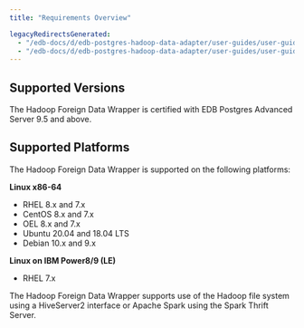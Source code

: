 ```yaml
---
title: "Requirements Overview"

legacyRedirectsGenerated:
  - "/edb-docs/d/edb-postgres-hadoop-data-adapter/user-guides/user-guide/2.0.7/requirements_overview.html"
  - "/edb-docs/d/edb-postgres-hadoop-data-adapter/user-guides/user-guide/latest/requirements_overview.html"
---
```


## Supported Versions

The Hadoop Foreign Data Wrapper is certified with EDB Postgres Advanced Server 9.5 and above.

## Supported Platforms

The Hadoop Foreign Data Wrapper is supported on the following platforms:

**Linux x86-64**

-   RHEL 8.x and 7.x
-   CentOS 8.x and 7.x
-   OEL 8.x and 7.x
-   Ubuntu 20.04 and 18.04 LTS
-   Debian 10.x and 9.x

**Linux on IBM Power8/9 (LE)**

-   RHEL 7.x

The Hadoop Foreign Data Wrapper supports use of the Hadoop file system using a HiveServer2 interface or Apache Spark using the Spark Thrift Server.
